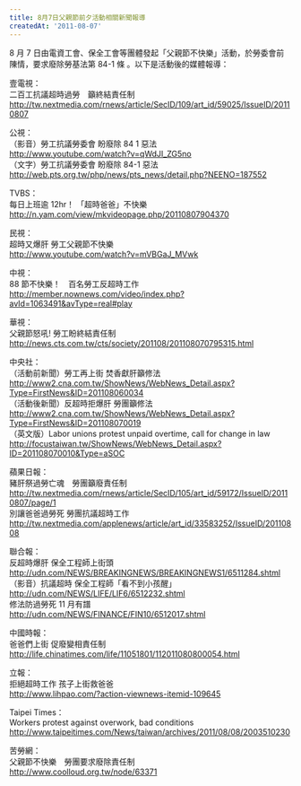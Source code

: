 ```yaml
---
title: 8月7日父親節前夕活動相關新聞報導
createdAt: '2011-08-07'
---
```


8 月 7 日由電資工會、保全工會等團體發起「父親節不快樂」活動，於勞委會前陳情，要求廢除勞基法第 84-1 條 。以下是活動後的媒體報導：

壹電視：  
二百工抗議超時過勞　籲終結責任制  
http://tw.nextmedia.com/rnews/article/SecID/109/art_id/59025/IssueID/20110807

公視：  
（影音）勞工抗議勞委會 盼廢除 84 1 惡法  
http://www.youtube.com/watch?v=qWdJI_ZG5no  
（文字）勞工抗議勞委會 盼廢除 84-1 惡法  
http://web.pts.org.tw/php/news/pts_news/detail.php?NEENO=187552

TVBS：  
每日上班逾 12hr！ 「超時爸爸」不快樂  
http://n.yam.com/view/mkvideopage.php/20110807904370

民視：  
超時又爆肝 勞工父親節不快樂  
http://www.youtube.com/watch?v=mVBGaJ_MVwk

中視：  
88 節不快樂！　百名勞工反超時工作  
http://member.nownews.com/video/index.php?avId=1063491&avType=real#play

華視：  
父親節怒吼! 勞工盼終結責任制  
http://news.cts.com.tw/cts/society/201108/201108070795315.html

中央社：  
（活動前新聞）勞工再上街 焚香獻肝籲修法  
http://www2.cna.com.tw/ShowNews/WebNews_Detail.aspx?Type=FirstNews&ID=201108060034  
（活動後新聞）反超時拒爆肝 勞團籲修法  
http://www2.cna.com.tw/ShowNews/WebNews_Detail.aspx?Type=FirstNews&ID=201108070019  
（英文版）Labor unions protest unpaid overtime, call for change in law  
http://focustaiwan.tw/ShowNews/WebNews_Detail.aspx?ID=201108070010&Type=aSOC

蘋果日報：  
豬肝祭過勞亡魂　勞團籲廢責任制  
http://tw.nextmedia.com/rnews/article/SecID/105/art_id/59172/IssueID/20110807/page/1  
別讓爸爸過勞死 勞團抗議超時工作  
http://tw.nextmedia.com/applenews/article/art_id/33583252/IssueID/20110808

聯合報：  
反超時爆肝 保全工程師上街頭  
http://udn.com/NEWS/BREAKINGNEWS/BREAKINGNEWS1/6511284.shtml  
（影音）抗議超時 保全工程師「看不到小孩醒」  
http://udn.com/NEWS/LIFE/LIF6/6512232.shtml  
修法防過勞死 11 月有譜  
http://udn.com/NEWS/FINANCE/FIN10/6512017.shtml

中國時報：  
爸爸們上街 促廢變相責任制  
http://life.chinatimes.com/life/11051801/112011080800054.html

立報：  
拒絕超時工作 孩子上街救爸爸  
http://www.lihpao.com/?action-viewnews-itemid-109645

Taipei Times：  
Workers protest against overwork, bad conditions  
http://www.taipeitimes.com/News/taiwan/archives/2011/08/08/2003510230

苦勞網：  
父親節不快樂　勞團要求廢除責任制  
http://www.coolloud.org.tw/node/63371
